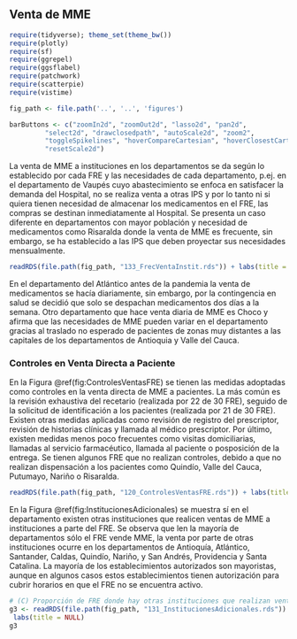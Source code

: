 ## Venta de MME

```r
require(tidyverse); theme_set(theme_bw())
require(plotly)
require(sf)
require(ggrepel)
require(ggsflabel)
require(patchwork)
require(scatterpie)
require(vistime)

fig_path <- file.path('..', '..', 'figures')

barButtons <- c("zoomIn2d", "zoomOut2d", "lasso2d", "pan2d", 
         "select2d", "drawclosedpath", "autoScale2d", "zoom2", 
         "toggleSpikelines", "hoverCompareCartesian", "hoverClosestCartesian", 
         "resetScale2d")
```

\maxdeadcycles=1000

La venta de MME a instituciones en los departamentos se da según lo establecido por cada FRE y las necesidades de cada departamento, p.ej. en el departamento de Vaupés cuyo abastecimiento se enfoca en satisfacer la demanda del Hospital, no se realiza venta a otras IPS y por lo tanto ni si quiera tienen necesidad de almacenar los medicamentos en el FRE, las compras se destinan inmediatamente al Hospital. Se presenta un caso diferente en departamentos con mayor población y necesidad de medicamentos como Risaralda donde la venta de MME es frecuente, sin embargo, se ha establecido a las IPS que deben proyectar sus necesidades mensualmente. 

<!-- ```{r FrecComprasFNRb, echo=FALSE, warning=FALSE, fig.cap='N.° de pedidos de medicamentos por año al FNE', fig.width=7, fig.height=4, fig.topcaption=TRUE, out.width="90%"} -->
<!-- readRDS(file.path(fig_path, "130b_FrecComprasFNR.rds")) +  -->
<!--   labs(title = NULL) -->
<!-- ``` -->

```r
readRDS(file.path(fig_path, "133_FrecVentaInstit.rds")) + labs(title = NULL)
```

En el departamento del Atlántico antes de la pandemia la venta de medicamentos se hacía diariamente, sin embargo, por la contingencia en salud se decidió que solo se despachan medicamentos dos días a la semana. Otro departamento que hace venta diaria de MME es Choco y afirma que las necesidades de MME pueden variar en el departamento gracias al traslado no esperado de pacientes de zonas muy distantes a las capitales de los departamentos de Antioquia y Valle del Cauca.

### Controles en Venta Directa a Paciente

En la Figura \@ref(fig:ControlesVentasFRE) se tienen las medidas adoptadas como controles en la venta directa de MME a pacientes. La más común es la revisión exhaustiva del recetario (realizada por 22 de 30 FRE), seguido de la solicitud de identificación a los pacientes (realizada por 21 de 30 FRE). Existen otras medidas aplicadas como revisión de registro del prescriptor, revisión de historias clínicas y llamada al médico prescriptor. Por último, existen medidas menos poco frecuentes como visitas domiciliarias, llamadas al servicio farmacéutico, llamada al paciente o posposición de la entrega. Se tienen algunos FRE que no realizan controles, debido a que no realizan dispensación a los pacientes como Quindío, Valle del Cauca, Putumayo, Nariño o Risaralda.

```r
readRDS(file.path(fig_path, "120_ControlesVentasFRE.rds")) + labs(title = NULL)
```

En la Figura \@ref(fig:InstitucionesAdicionales) se muestra sí en el departamento existen otras instituciones que realicen ventas de MME a instituciones a parte del FRE. Se observa que len la mayoría de departamentos sólo el FRE vende MME, la venta por parte de otras instituciones ocurre en los departamentos de Antioquía, Atlántico, Santander, Caldas, Quindío, Nariño, y San Andrés, Providencia y Santa Catalina. La mayoría de los establecimientos autorizados son mayoristas, aunque en algunos casos estos establecimientos tienen autorización para cubrir horarios en que el FRE no se encuentra activo. 

```r
# (C) Proporción de FRE donde hay otras instituciones que realizan ventas a instituciones a MME.
g3 <- readRDS(file.path(fig_path, "131_InstitucionesAdicionales.rds")) + 
 labs(title = NULL)
g3
```

